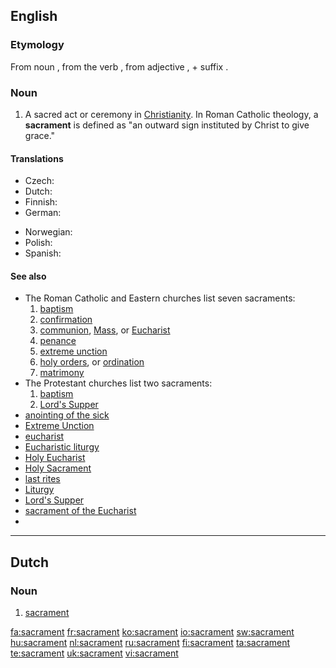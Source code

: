 ==English==

===Etymology===
From {{etyl|la}} noun {{term|sacramentum}}, from the verb {{term|sacrare||hallow, consecrate}}, from adjective {{term|sacer||sacred}}, + suffix {{term|-mentum}}.

===Noun===
{{en-noun}}

# {{Christianity}} A sacred act or ceremony in [[Christianity]].  In Roman Catholic theology, a '''sacrament''' is defined as "an outward sign instituted by Christ to give grace."

====Translations====
{{trans-top|sacred act or ceremony}}
* Czech: {{t-|cs|svátost|f}}
* Dutch: {{t+|nl|sacrament|n}}
* Finnish: {{t-|fi|sakramentti}}
* German: {{t-|de|Sakrament|n}}
{{trans-mid}}
* Norwegian: {{t-|no|sakrament|n}}
* Polish: {{t-|pl|sakrament|m}}
* Spanish: {{t-|es|sacramento|m}}
{{trans-bottom}}

====See also====
*The Roman Catholic and Eastern churches list seven sacraments:
*# [[baptism]]
*# [[confirmation]]
*# [[communion]], [[Mass]], or [[Eucharist]]
*# [[penance]]
*# [[extreme unction]]
*# [[holy orders]], or [[ordination]]
*# [[matrimony]]
*The Protestant churches list two sacraments:
*# [[baptism]]
*# [[Lord's Supper]]
*[[anointing of the sick]]
*[[Extreme Unction]]
* [[eucharist]]
*[[Eucharistic liturgy]]
*[[Holy Eucharist]]
*[[Holy Sacrament]]
*[[last rites]]
*[[Liturgy]]
*[[Lord's Supper]]
*[[sacrament of the Eucharist]]
*{{pedialite}}

----

==Dutch==
{{wikipedia|lang=nl}}

===Noun===
{{nl-noun|g=n|sacramenten|dim=*}}
# {{Christianity|lang=nl}} [[#English|sacrament]]

[[fa:sacrament]]
[[fr:sacrament]]
[[ko:sacrament]]
[[io:sacrament]]
[[sw:sacrament]]
[[hu:sacrament]]
[[nl:sacrament]]
[[ru:sacrament]]
[[fi:sacrament]]
[[ta:sacrament]]
[[te:sacrament]]
[[uk:sacrament]]
[[vi:sacrament]]